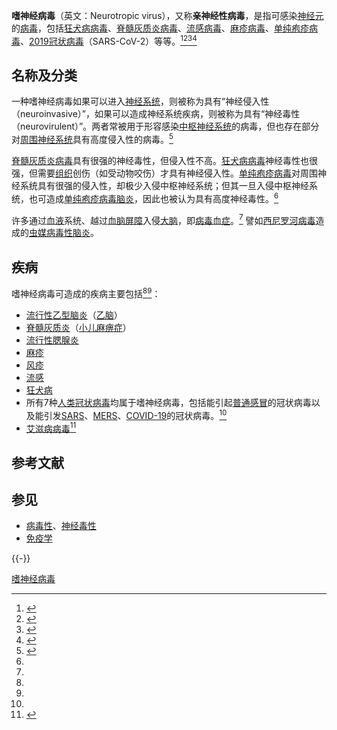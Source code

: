 '''嗜神经病毒'''（英文：Neurotropic virus），又称'''亲神经性病毒'''，是指可感染[[神经元|神经元]]的[[病毒|病毒]]，包括[[狂犬病病毒|狂犬病病毒]]、[[脊髓灰質炎病毒|脊髓灰质炎病毒]]、[[流感病毒|流感病毒]]、[[麻疹病毒|麻疹病毒]]、[[单纯疱疹病毒|单纯疱疹病毒]]、[[2019冠状病毒|2019冠状病毒]]（SARS-CoV-2）等等。<ref name=":0">{{Cite journal|title=[Neurotropic viruses--classification, structure and characteristics]|url=https://pubmed.ncbi.nlm.nih.gov/9103870/|last=Hotta|first=H.|date=1997-04|journal=Nihon Rinsho. Japanese Journal of Clinical Medicine|issue=4|volume=55|pages=777–782|issn=0047-1852|pmid=9103870|access-date=2021-04-01|archive-date=2021-04-19|archive-url=https://web.archive.org/web/20210419003539/https://pubmed.ncbi.nlm.nih.gov/9103870/|dead-url=no}}</ref><ref name=":1">{{Cite journal|title=Neurotropic virus infections as the cause of immediate and delayed neuropathology|url=https://www.ncbi.nlm.nih.gov/pmc/articles/PMC4713712/|last=Ludlow|first=Martin|last2=Kortekaas|first2=Jeroen|date=2016|journal=Acta Neuropathologica|doi=10.1007/s00401-015-1511-3|volume=131|pages=159–184|issn=0001-6322|pmc=4713712|pmid=26659576|last3=Herden|first3=Christiane|last4=Hoffmann|first4=Bernd|last5=Tappe|first5=Dennis|last6=Trebst|first6=Corinna|last7=Griffin|first7=Diane E.|last8=Brindle|first8=Hannah E.|last9=Solomon|first9=Tom|access-date=2021-04-01|archive-date=2021-06-18|archive-url=https://web.archive.org/web/20210618121519/https://www.ncbi.nlm.nih.gov/pmc/articles/PMC4713712/|dead-url=no}}</ref><ref>{{Cite journal|title=Neurotropism of SARS-CoV 2: Mechanisms and manifestations|url=https://www.ncbi.nlm.nih.gov/pmc/articles/PMC7141641/|last=Conde Cardona|first=Giancarlos|last2=Quintana Pájaro|first2=Loraine D.|date=2020-05-15|journal=Journal of the Neurological Sciences|doi=10.1016/j.jns.2020.116824|volume=412|pages=116824|issn=0022-510X|pmc=7141641|pmid=32299010|last3=Quintero Marzola|first3=Iván D.|last4=Ramos Villegas|first4=Yancarlos|last5=Moscote Salazar|first5=Luis R.|access-date=2021-04-01|archive-date=2020-10-31|archive-url=https://web.archive.org/web/20201031235454/https://www.ncbi.nlm.nih.gov/pmc/articles/PMC7141641/|dead-url=no}}</ref><ref name=":3">{{Cite journal|title=Coronaviruses and the central nervous system|url=https://www.ncbi.nlm.nih.gov/pmc/articles/PMC7393812/|last=Morgello|first=Susan|date=2020-07-31|journal=Journal of Neurovirology|doi=10.1007/s13365-020-00868-7|pages=1–15|issn=1355-0284|pmc=7393812|pmid=32737861|access-date=2021-04-01|archive-date=2021-07-25|archive-url=https://web.archive.org/web/20210725100950/https://www.ncbi.nlm.nih.gov/pmc/articles/PMC7393812/|dead-url=no}}</ref>

== 名称及分类 ==
一种嗜神经病毒如果可以进入[[神经系统|神经系统]]，则被称为具有“神经侵入性（neuroinvasive）”，如果可以造成神经系统疾病，则被称为具有“神经毒性（neurovirulent）”。两者常被用于形容感染[[中枢神经系统|中枢神经系统]]的病毒，但也存在部分对[[周围神经系统|周围神经系统]]具有高度侵入性的病毒。<ref name=":2">{{Cite journal|title=Molecular Biology and Epidemiology of Neurotropic Viruses|url=https://www.cureus.com/articles/24775-molecular-biology-and-epidemiology-of-neurotropic-viruses|last=Abdullahi|first=Abba Musa|last2=Sarmast|first2=Shah T.|date=2020-08-11|journal=Cureus|issue=8|doi=10.7759/cureus.9674|volume=12|language=en|issn=2168-8184|last3=Singh|first3=Romil|access-date=2021-04-01|archive-date=2020-10-19|archive-url=https://web.archive.org/web/20201019215649/https://www.cureus.com/articles/24775-molecular-biology-and-epidemiology-of-neurotropic-viruses|dead-url=no}}</ref>

[[脊髓灰質炎病毒|脊髓灰质炎病毒]]具有很强的神经毒性，但侵入性不高。[[狂犬病病毒|狂犬病病毒]]神经毒性也很强，但需要[[组织_(生物学)|组织]]创伤（如受动物咬伤）才具有神经侵入性。[[单纯疱疹病毒|单纯疱疹病毒]]对周围神经系统具有很强的侵入性，却极少入侵中枢神经系统；但其一旦入侵中枢神经系统，也可造成[[单纯疱疹病毒脑炎|单纯疱疹病毒脑炎]]，因此也被认为具有高度神经毒性。<ref name=":2" />

许多{{le|虫媒病毒|Arbovirus}}通过[[血液|血液]]系统、越过[[血腦屏障|血脑屏障]]入侵[[大脑|大脑]]，即[[病毒血症|病毒血症]]。<ref name=":2" /> 譬如[[西尼罗河病毒|西尼罗河病毒]]造成的[[虫媒病毒性脑炎|虫媒病毒性脑炎]]。

== 疾病 ==
嗜神经病毒可造成的疾病主要包括<ref name=":0" /><ref name=":1" />：

* [[流行性乙型脑炎|流行性乙型脑炎]]（[[乙脑|乙脑]]）
* [[脊髓灰質炎|脊髓灰质炎]]（[[小儿麻痹症|小儿麻痹症]]）
* [[流行性腮腺炎|流行性腮腺炎]]
* [[麻疹|麻疹]]
* [[風疹|风疹]]
* [[流感|流感]]
* [[狂犬病|狂犬病]]
* 所有7种[[人类冠状病毒|人类冠状病毒]]均属于嗜神经病毒，包括能引起[[普通感冒|普通感冒]]的冠状病毒以及能引发[[Sars|SARS]]、[[MERS|MERS]]、[[COVID-19|COVID-19]]的冠状病毒。<ref name=":3" />
* [[艾滋病病毒|艾滋病病毒]]<ref>{{Cite journal|title=Mechanisms of HIV-1 neurotropism|url=https://pubmed.ncbi.nlm.nih.gov/16842080/|last=Dunfee|first=Rebecca|last2=Thomas|first2=Elaine R.|date=2006-07|journal=Current HIV research|issue=3|doi=10.2174/157016206777709500|volume=4|pages=267–278|issn=1570-162X|pmid=16842080|last3=Gorry|first3=Paul R.|last4=Wang|first4=Jianbin|last5=Ancuta|first5=Petronela|last6=Gabuzda|first6=Dana|access-date=2021-04-01|archive-date=2021-05-25|archive-url=https://web.archive.org/web/20210525182254/https://pubmed.ncbi.nlm.nih.gov/16842080/|dead-url=no}}</ref>

== 参考文献 ==
{{Reflist}}

== 参见 ==
{{Portal|病毒|2019冠状病毒病}}
* [[病毒性|病毒性]]、[[神经毒性|神经毒性]]
* [[免疫学|免疫学]]

{{-}}
{{Viruses}}
{{COVID-19}}

[[Category:嗜神经病毒|]]